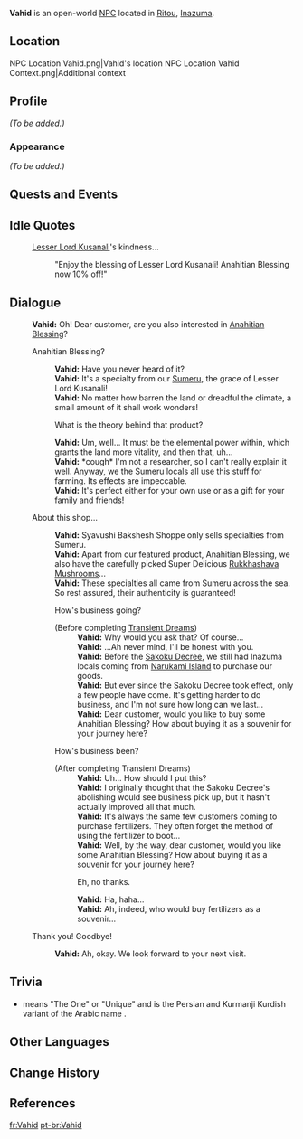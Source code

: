 {{Meta
<!-- REMOVE THIS TEMPLATE AFTER ADDING MISSING INFO -->
|missing_NPC_profile  = yes
}}
{{Character Infobox
|type             = Open-World NPC
|image            = NPC Vahid.png
|region           = Inazuma
|region2          = Sumeru
|location         = Inazuma
|affiliation      = Syavushi Bakshesh Shoppe
|title            = Syavushi Bakshesh Shoppe
|voiceEN          = [https://www.voicemoto.com/ June Yoon]<ref>Twitter: [https://twitter.com/JuneYoon_/status/1421868829018181633 EN VA Self Announcement] ([https://web.archive.org/web/20230708014229/https://twitter.com/JuneYoon_/status/1421868829018181633 Archived])</ref>
}}
'''Vahid''' is an open-world [[NPC]] located in [[Ritou]], [[Inazuma]].

==Location==
<gallery>
NPC Location Vahid.png|Vahid's location
NPC Location Vahid Context.png|Additional context
</gallery>

==Profile==
<!-- detailed story/lore information goes here -->
''(To be added.)''

===Appearance===
''(To be added.)''

==Quests and Events==
{{Quests and Events}}

==Idle Quotes==
{{Dialogue Start}}
: {{DIcon|Idle}} [[Lesser Lord Kusanali]]'s kindness...
:: {{A|VO Vahid 01.ogg}} "Enjoy the blessing of Lesser Lord Kusanali! Anahitian Blessing now 10% off!"
{{Dialogue End}}

==Dialogue==
{{Dialogue Start}}
:'''Vahid:''' Oh! Dear customer, are you also interested in [[Anahitian Blessing]]?
:{{DIcon}} Anahitian Blessing?
::'''Vahid:''' Have you never heard of it?
::'''Vahid:''' It's a specialty from our [[Sumeru]], the grace of Lesser Lord Kusanali!
::'''Vahid:''' No matter how barren the land or dreadful the climate, a small amount of it shall work wonders!
::{{DIcon}} What is the theory behind that product?
::'''Vahid:''' Um, well... It must be the elemental power within, which grants the land more vitality, and then that, uh...
::'''Vahid:''' *cough* I'm not a researcher, so I can't really explain it well. Anyway, we the Sumeru locals all use this stuff for farming. Its effects are impeccable.
::'''Vahid:''' It's perfect either for your own use or as a gift for your family and friends!
:{{DIcon}} About this shop...
::'''Vahid:''' Syavushi Bakshesh Shoppe only sells specialties from Sumeru.
::'''Vahid:''' Apart from our featured product, Anahitian Blessing, we also have the carefully picked Super Delicious [[Rukkhashava Mushrooms]]...
::'''Vahid:''' These specialties all came from Sumeru across the sea. So rest assured, their authenticity is guaranteed!
::{{DIcon}} How's business going?
::;(Before completing [[Transient Dreams]])
:::'''Vahid:''' Why would you ask that? Of course...
:::'''Vahid:''' ...Ah never mind, I'll be honest with you.
:::'''Vahid:''' Before the [[Sakoku Decree]], we still had Inazuma locals coming from [[Narukami Island]] to purchase our goods.
:::'''Vahid:''' But ever since the Sakoku Decree took effect, only a few people have come. It's getting harder to do business, and I'm not sure how long can we last...
:::'''Vahid:''' Dear customer, would you like to buy some Anahitian Blessing? How about buying it as a souvenir for your journey here?
::{{DIcon}} How's business been?
::;(After completing Transient Dreams)
:::'''Vahid:''' Uh... How should I put this?
:::'''Vahid:''' I originally thought that the Sakoku Decree's abolishing would see business pick up, but it hasn't actually improved all that much.
:::'''Vahid:''' It's always the same few customers coming to purchase fertilizers. They often forget the method of using the fertilizer to boot...
:::'''Vahid:''' Well, by the way, dear customer, would you like some Anahitian Blessing? How about buying it as a souvenir for your journey here?
:::{{DIcon}} Eh, no thanks.
:::'''Vahid:''' Ha, haha...
:::'''Vahid:''' Ah, indeed, who would buy fertilizers as a souvenir...
:{{DIcon}} Thank you! Goodbye!
::'''Vahid:''' Ah, okay. We look forward to your next visit.
{{Dialogue End}}

==Trivia==
* {{Lang|{{w|Vahid}}|fa=''وحيد''}} means "The One" or "Unique" and is the Persian and Kurmanji Kurdish variant of the Arabic name {{w|Wahid}}.

==Other Languages==
{{Other Languages
|default_hidden = 1
|en      = Vahid
|zhs     = 瓦希德
|zhs_rm  = Wǎxīdé
|zht     = 瓦希德
|zht_rm  = Wǎxīdé
|ja      = ワヒッド
|ja_rm   = Wahiddo
|ko      = 바히드
|es      = Vahid
|fr      = Vahid
|ru      = Вахид
|th      = Vahid
|vi      = Vahid
|de      = Vahid
|id      = Vahid
|pt      = Vahid
|tr      = Vahid
|it      = Vahid
}}

==Change History==
{{Change History|2.0}}

==References==
{{Reflist}}

[[fr:Vahid]]
[[pt-br:Vahid]]